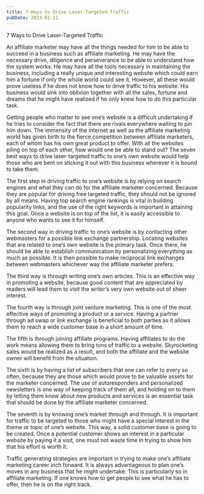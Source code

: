 ```yaml
---
title: 7-Ways-to-Drive-Laser-Targeted-Traffic
pubDate: 2023-01-11
---
```


7 Ways to Drive Laser-Targeted Traffic


An affiliate marketer may have all the things needed for him to be able to succeed in a business such as affiliate marketing.  He may have the necessary drive, diligence and perseverance to be able to understand how the system works.  He may have all the tools necessary in maintaining the business, including a really unique and interesting website which could earn him a fortune if only the whole world could see it.  However, all these would prove useless if he does not know how to drive traffic to his website.  His business would sink into oblivion together with all the sales, fortune and dreams that he might have realized if he only knew how to do this particular task.

Getting people who matter to see one’s website is a difficult undertaking if he tries to consider the fact that there are rivals everywhere waiting to pin him down.  The immensity of the internet as well as the affiliate marketing world has given birth to the fierce competition between affiliate marketers, each of whom has his own great product to offer.  With all the websites piling on top of each other, how would one be able to stand out?  The seven best ways to drive laser-targeted traffic to one’s own website would help those who are bent on sticking it out with this business wherever it is bound to take them.

The first step in driving traffic to one’s website is by relying on search engines and what they can do for the affiliate marketer concerned.  Because they are popular for driving free targeted traffic, they should not be ignored by all means.  Having top search engine rankings is vital in building popularity links, and the use of the right keywords is important in attaining this goal.  Once a website is on top of the list, it is easily accessible to anyone who wants to see it for himself.

The second way in driving traffic to one’s website is by contacting other webmasters for a possible link exchange partnership.  Locating websites that are related to one’s own website is the primary task.  Once there, he should be able to establish communication by personalizing everything as much as possible.  It is then possible to make reciprocal link exchanges between webmasters whichever way the affiliate marketer prefers.

The third way is through writing one’s own articles.  This is an effective way in promoting a website, because good content that are appreciated by readers will lead them to visit the writer’s very own website out of sheer interest.

The fourth way is through joint venture marketing.  This is one of the most effective ways of promoting a product or a service.  Having a partner through ad swap or link exchange is beneficial to both parties as it allows them to reach a wide customer base in a short amount of time.

The fifth is through joining affiliate programs.  Having affiliates to do the work means allowing them to bring tons of traffic to a website.  Skyrocketing sales would be realized as a result, and both the affiliate and the website owner will benefit from the situation.

The sixth is by having a list of subscribers that one can refer to every so often, because they are those which would prove to be valuable assets for the marketer concerned.  The use of autoresponders and personalized newsletters is one way of keeping track of them all, and holding on to them by letting them know about new products and services is an essential task that should be done by the affiliate marketer concerned.

The seventh is by knowing one’s market through and through.  It is important for traffic to be targeted to those who might have a special interest in the theme or topic of one’s website.  This way, a solid customer base is going to be created.  Once a potential customer shows an interest in a particular website by paying it a visit, one must not waste time in trying to show him that his effort is worth it.

Traffic generating strategies are important in trying to make one’s affiliate marketing career inch forward.  It is always advantageous to plan one’s moves in any business that he might undertake.  This is particularly so in affiliate marketing.  If one knows how to get people to see what he has to offer, then he is on the right track.